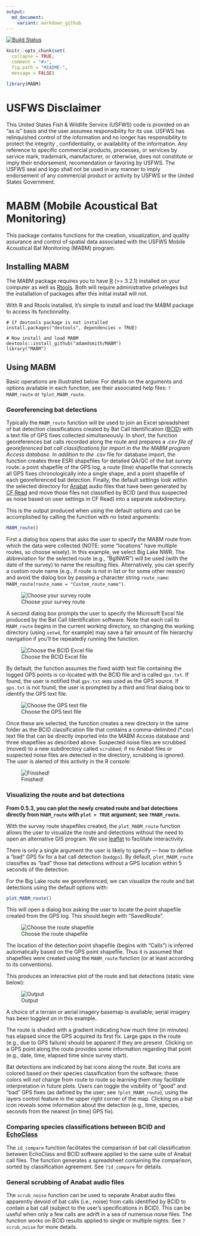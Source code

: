 ```yaml
---
output:
  md_document:
    variant: markdown_github
---
```


[![Build Status](https://travis-ci.org/adamdsmith/MABM.png)](https://travis-ci.org/adamdsmith/MABM)

<!-- README.md is generated from README.Rmd. Please edit that file -->

```r
knitr::opts_chunk$set(
  collapse = TRUE,
  comment = "#>",
  fig.path = "README-",
  message = FALSE)

library(MABM)
```

# USFWS Disclaimer
This United States Fish & Wildlife Service (USFWS) code is provided on an "as is" basis and the user assumes responsibility for its use.  USFWS has relinquished control of the information and no longer has responsibility to protect the integrity , confidentiality, or availability of the information.  Any reference to specific commercial products, processes, or services by service mark, trademark, manufacturer, or otherwise, does not constitute or imply their endorsement, recomendation or favoring by USFWS.  The USFWS seal and logo shall not be used in any manner to imply endorsement of any commercial product or activity by USFWS or the United States Government. 

# MABM (Mobile Acoustical Bat Monitoring)

This package contains functions for the creation, visualization, and quality assurance and control of spatial data associated with the USFWS Mobile Acoustical Bat Monitoring (MABM) program.

## Installing MABM

The MABM package requires you to have [R](https://www.r-project.org/) (>= 3.2.1) installed on your computer as well as [Rtools](https://cran.r-project.org/bin/windows/Rtools/).  Both will require administrative priveleges but the installation of packages after this initial install will not.

With R and Rtools installed, it's simple to install and load the MABM package to access its functionality.

```
# If devtools package is not installed
install.packages("devtools", dependencies = TRUE)

# Now install and load MABM
devtools::install_github("adamdsmith/MABM")
library("MABM")
```

## Using MABM

Basic operations are illustrated below.  For details on the arguments and options available in each function, see their associated help files: `?MABM_route` or `?plot_MABM_route`.

### Georeferencing bat detections

Typically the `MABM_route` function will be used to join an Excel spreadsheet of bat detection classifications created by Bat Call Identification ([BCID](http://www.batcallid.com)) with a text file of GPS fixes collected simultaneously.  In short, the function georeferences bat calls recorded along the route and prepares a *.csv file of georeferenced bat call classifications for import in the the MABM program Access database.  In addition to the *.csv file for database import, the function creates three ESRI shapefiles for detailed QA/QC of the bat survey route: a point shapefile of the GPS log, a route (line) shapefile that connects all GPS fixes chronologically into a single shape, and a point shapefile of each georeferenced bat detection. Finally, the default settings look within the selected directory for [Anabat](http://www.titley-scientific.com/us/index.php/anabat-bat-detector) audio files that have been generated by [CF Read](http://www.titley-scientific.com/us/index.php/software_firmware) and move those files not classified by BCID (and thus suspected as noise based on user settings in CF Read) into a separate subdirectory.

This is the output produced when using the default options and can be accomplished by calling the function with no listed arguments:

```r
MABM_route()
```

First a dialog box opens that asks the user to specify the MABM route from which the data were collected (NOTE: some "locations" have multiple routes, so choose wisely).  In this example, we select Big Lake NWR.  The abbreviation for the selected route (e.g., "BglNWR") will be used (with the date of the survey) to name the resulting files. Alternatively, you can specify a custom route name (e.g., if route is not in list or for some other reason) and avoid the dialog box by passing a character string `route_name`: `MABM_route(route_name = "Custom_route_name")`.

![Choose your survey route](./README-figs/README-choose_route.png)  

A second dialog box prompts the user to specify the Microsoft Excel file produced by the Bat Call Identification software.  Note that each call to `MABM_route` begins in the current working directory, so changing the working directory (using `setwd`, for example) may save a fair amount of file hierarchy navigation if you'll be repeatedly running the function.

![Choose the BCID Excel file](./README-figs/README-choose_BCID.png)  

By default, the function assumes the fixed width text file containing the logged GPS points is co-located with the BCID file and is called `gps.txt`.  If found, the user is notified that `gps.txt` was used as the GPS source.  If `gps.txt` is not found, the user is prompted by a third and final dialog box to identify the GPS text file.

![Choose the GPS text file](./README-figs/README-choose_GPS.png)  

Once these are selected, the function creates a new directory in the same folder as the BCID classification file that contains a comma-delimited (*.csv) text file that can be directly imported into the MABM Access database and three shapefiles as described above.  Suspected noise files are scrubbed (moved) to a new subdirectory called `scrubbed`; if no Anabat files or suspected noise files are detected in the directory, scrubbing is ignored.  The user is alerted of this activity in the R console:

![Finished!](./README-figs/README-all_done.png)  

### Visualizing the route and bat detections

**From 0.5.3, you can plot the newly created route and bat detections directly from `MABM_route` with `plot = TRUE` argument; see `?MABM_route`.**

With the survey route shapefiles created, the `plot_MABM_route` function allows the user to visualize the route and detections without the need to open an alternative GIS program.  We use [leaflet](http://rstudio.github.io/leaflet) to facilitate interactivity.  

There is only a single argument the user is likely to specify --- how to define a "bad" GPS fix for a bat call detection (`badgps`).  By default, `plot_MABM_route` classifies as "bad" those bat detections without a GPS location within 5 seconds of the detection.

For the Big Lake route we georeferenced, we can visualize the route and bat detections using the default options with: 

```r
plot_MABM_route()
```

This will open a dialog box asking the user to locate the point shapefile created from the GPS log.  This should begin with "SavedRoute".

![Choose the route shapefile](./README-figs/README-choose_shapefile.png) 

The location of the detection point shapefile (begins with "Calls") is inferred automatically based on the GPS point shapefile.  Thus it is assumed that shapefiles were created using the `MABM_route` function (or at least according to its conventions).

This produces an interactive plot of the route and bat detections (static view below):

![Output](./README-figs/README-plot_output.png) 

A choice of a terrain or aerial imagery basemap is available; aerial imagery has been toggled on in this example.

The route is shaded with a gradient indicating how much time (in minutes) has elapsed since the GPS acquired its first fix.  Large gaps in the route (e.g., due to GPS failure) should be apparent if they are present.  Clicking on a GPS point along the route provides some information regarding that point (e.g., date, time, elapsed time since survey start).

Bat detections are indicated by bat icons along the route.  Bat icons are colored based on their species classification from the software; these colors will *not* change from route to route so learning them may facilitate interpretation in future plots. Users can toggle the visibility of "good" and "bad" GPS fixes (as defined by the user; see `?plot_MABM_route`), using the layers control feature in the upper right corner of the map.  Clicking on a bat icon reveals some information about the detection (e.g., time, species, seconds from the nearest [in time] GPS fix).

### Comparing species classifications between BCID and [EchoClass](http://www.fws.gov/midwest/endangered/mammals/inba/surveys/pdf/EchoclassV3Instructions.pdf)

The `id_compare` function facilitates the comparison of bat call classification between EchoClass and BCID software applied to the same suite of Anabat call files. The function generates a spreadsheet containing the comparison, sorted by classification agreement.  See `?id_compare` for details.

### General scrubbing of Anabat audio files

The `scrub_noise` function can be used to separate Anabat audio files apparently devoid of bat calls (i.e., noise) from calls identified by BCID to contain a bat call (subject to the user's specifications in BCID).  This can be useful when only a few calls are adrift in a sea of numerous noise files.  The function works on BCID results applied to single or multiple nights.  See `?scrub_noise` for more details.
